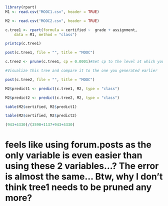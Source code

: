 ```r
library(rpart)
M1 <- read.csv("MOOC1.csv", header = TRUE)

M2 <- read.csv("MOOC2.csv", header = TRUE)
```

```r
c.tree1 <- rpart(formula = certified ~  grade + assignment, 
    data = M1, method = "class")
```

```r
printcp(c.tree1)
```
```r
post(c.tree1, file = "", title = "MOOC")
```

```r
c.tree2 <- prune(c.tree1, cp = 0.0001)#Set cp to the level at which you want the tree to end

#Visualize this tree and compare it to the one you generated earlier

post(c.tree2, file = "", title = "MOOC")
```

```r
M2$predict1 <- predict(c.tree1, M2, type = "class")

M2$predict2 <- predict(c.tree2, M2, type = "class")

table(M2$certified, M2$predict1)

table(M2$certified, M2$predict2)

```
```r
(943+4330)/(3590+1137+943+4330)
```

# feels like using forum.posts as the only variable is even easier than using these 2 variables...? The error is almost the same... Btw, why I don't think tree1 needs to be pruned any more?